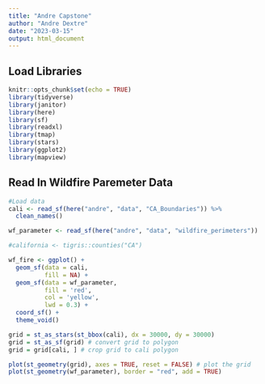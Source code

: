 ```yaml
---
title: "Andre Capstone"
author: "Andre Dextre"
date: "2023-03-15"
output: html_document
---
```


## Load Libraries

```r
knitr::opts_chunk$set(echo = TRUE)
library(tidyverse)
library(janitor)
library(here)
library(sf)
library(readxl)
library(tmap)
library(stars)
library(ggplot2)
library(mapview)
```

## Read In Wildfire Paremeter Data 

```r
#Load data
cali <- read_sf(here("andre", "data", "CA_Boundaries")) %>%
  clean_names()

wf_parameter <- read_sf(here("andre", "data", "wildfire_perimeters"))

#california <- tigris::counties("CA")

wf_fire <- ggplot() +
  geom_sf(data = cali,
          fill = NA) +
  geom_sf(data = wf_parameter,
          fill = 'red',
          col = 'yellow',
          lwd = 0.3) +
  coord_sf() +
  theme_void()
```

```r
grid = st_as_stars(st_bbox(cali), dx = 30000, dy = 30000)
grid = st_as_sf(grid) # convert grid to polygon
grid = grid[cali, ] # crop grid to cali polygon

plot(st_geometry(grid), axes = TRUE, reset = FALSE) # plot the grid
plot(st_geometry(wf_parameter), border = "red", add = TRUE)
```
